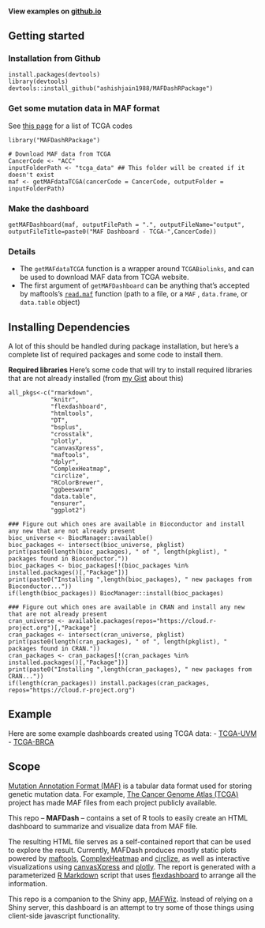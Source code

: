 #### View examples on [github.io](https://mtandon09.github.io/MAFDash/)

## Getting started
### Installation from Github
```
install.packages(devtools)
library(devtools)
devtools::install_github("ashishjain1988/MAFDashRPackage")
```
<!--
* Install Dependencies
* `install.packages(c("dplyr","ensurer","ggplot2","tidyr","DT","rmarkdown","knitr","flexdashboard","htmltools","data.table","ggbeeswarm","RColorBrewer","plotly","circlize","canvasXpress","crosstalk","bsplus"))`
* `install.packages("BiocManager","maftools","ComplexHeatmap")`
* `BiocManager::install(c("TCGAbiolinks",))`
* Now install the `devtools` package
* `install.packages(devtools)`
* `library(devtools)`
* Run command `install_github("ashishjain1988/MAFDashRPackage")`-->

### Get some mutation data in MAF format
See [this page](https://gdc.cancer.gov/resources-tcga-users/tcga-code-tables/tcga-study-abbreviations) for a list of TCGA codes
```
library("MAFDashRPackage")

# Download MAF data from TCGA
CancerCode <- "ACC"
inputFolderPath <- "tcga_data" ## This folder will be created if it doesn't exist 
maf <- getMAFdataTCGA(cancerCode = CancerCode, outputFolder = inputFolderPath)
```

### Make the dashboard
```
getMAFDashboard(maf, outputFilePath = ".", outputFileName="output", outputFileTitle=paste0("MAF Dashboard - TCGA-",CancerCode))
```
### Details
- The `getMAFdataTCGA` function is a wrapper around `TCGABiolinks`, and can be used to download MAF data from TCGA website.
- The first argument of `getMAFDashboard` can be anything that's accepted by maftools's [`read.maf`](https://rdrr.io/bioc/maftools/man/read.maf.html) function (path to a file, or a `MAF` , `data.frame`, or `data.table` object)



## Installing Dependencies
A lot of this should be handled during package installation, but here's a complete list of required packages and some code to install them.

**Required libraries**
Here's some code that will try to install required libraries that are not already installed (from [my Gist](https://gist.github.com/mtandon09/4a870bf4addbe46e784059bce0e5d8d6) about this)

```
all_pkgs<-c("rmarkdown", 
            "knitr",
            "flexdashboard",
            "htmltools",
            "DT",
            "bsplus",
            "crosstalk",
            "plotly",
            "canvasXpress",
            "maftools",
            "dplyr",
            "ComplexHeatmap",
            "circlize",
            "RColorBrewer",
            "ggbeeswarm"
            "data.table",
            "ensurer",
            "ggplot2")
            
### Figure out which ones are available in Bioconductor and install any new that are not already present
bioc_universe <- BiocManager::available()
bioc_packages <- intersect(bioc_universe, pkglist)
print(paste0(length(bioc_packages), " of ", length(pkglist), " packages found in Bioconductor."))
bioc_packages <- bioc_packages[!(bioc_packages %in% installed.packages()[,"Package"])]
print(paste0("Installing ",length(bioc_packages), " new packages from Bioconductor..."))
if(length(bioc_packages)) BiocManager::install(bioc_packages)

### Figure out which ones are available in CRAN and install any new that are not already present
cran_universe <- available.packages(repos="https://cloud.r-project.org")[,"Package"]
cran_packages <- intersect(cran_universe, pkglist)
print(paste0(length(cran_packages), " of ", length(pkglist), " packages found in CRAN."))
cran_packages <- cran_packages[!(cran_packages %in% installed.packages()[,"Package"])]
print(paste0("Installing ",length(cran_packages), " new packages from CRAN..."))
if(length(cran_packages)) install.packages(cran_packages, repos="https://cloud.r-project.org")
```

## Example
Here are some example dashboards created using TCGA data:
- [TCGA-UVM](https://mtandon09.github.io/MAFDash/output/TCGA-UVM.MAFDash.html)
- [TCGA-BRCA](https://mtandon09.github.io/MAFDash/output/TCGA-BRCA.MAFDash.html)

## Scope
[Mutation Annotation Format (MAF)](https://docs.gdc.cancer.gov/Encyclopedia/pages/Mutation_Annotation_Format/) is a tabular data format used for storing genetic mutation data. For example, [The Cancer Genome Atlas (TCGA)](https://www.cancer.gov/about-nci/organization/ccg/research/structural-genomics/tcga) project has made MAF files from each project publicly available.

This repo -- **MAFDash** -- contains a set of R tools to easily create an HTML dashboard to summarize and visualize data from MAF file.

The resulting HTML file serves as a self-contained report that can be used to explore the result.  Currently, MAFDash produces mostly static plots powered by [maftools](https://bioconductor.org/packages/release/bioc/vignettes/maftools/inst/doc/maftools.html),  [ComplexHeatmap](https://github.com/jokergoo/ComplexHeatmap) and [circlize](https://github.com/jokergoo/circlize), as well as interactive visualizations using [canvasXpress](https://cran.r-project.org/web/packages/canvasXpress/vignettes/getting_started.html) and [plotly](https://plotly.com/r/).  The report is generated with a parameterized [R Markdown](https://rmarkdown.rstudio.com/) script that uses [flexdashboard](https://rmarkdown.rstudio.com/flexdashboard/) to arrange all the information. 

This repo is a companion to the Shiny app, [MAFWiz](https://github.com/mtandon09/mafwiz).  Instead of relying on a Shiny server, this dashboard is an attempt to try some of those things using client-side javascript functionality.


